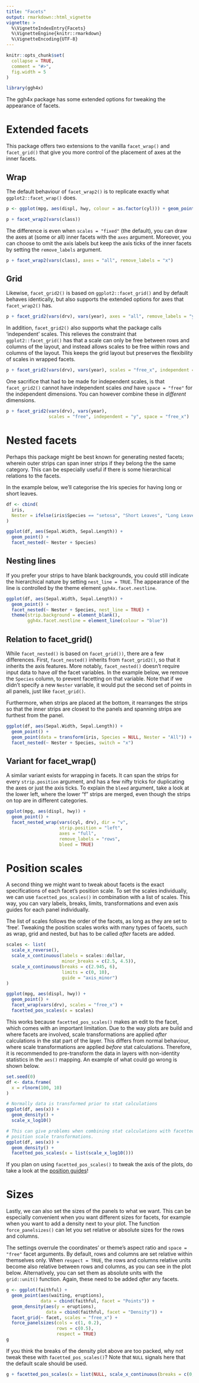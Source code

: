 ```yaml
---
title: "Facets"
output: rmarkdown::html_vignette
vignette: >
  %\VignetteIndexEntry{Facets}
  %\VignetteEngine{knitr::rmarkdown}
  %\VignetteEncoding{UTF-8}
---
```


```r
knitr::opts_chunk$set(
  collapse = TRUE,
  comment = "#>",
  fig.width = 5
)
```

```r
library(ggh4x)
```

The ggh4x package has some extended options for tweaking the appearance of facets. 

# Extended facets

This package offers two extensions to the vanilla `facet_wrap()` and `facet_grid()` that give you more control of the placement of axes at the inner facets.

## Wrap

The default behaviour of `facet_wrap2()` is to replicate exactly what `ggplot2::facet_wrap()` does.

```r
p <- ggplot(mpg, aes(displ, hwy, colour = as.factor(cyl))) + geom_point()

p + facet_wrap2(vars(class))
```

The difference is even when `scales = "fixed"` (the default), you can draw the axes at (some or all) inner facets with the `axes` argument. Moreover, you can choose to omit the axis labels but keep the axis ticks of the inner facets by setting the `remove_labels` argument.

```r
p + facet_wrap2(vars(class), axes = "all", remove_labels = "x")
```

## Grid

Likewise, `facet_grid2()` is based on `ggplot2::facet_grid()` and by default behaves identically, but also supports the extended options for axes that `facet_wrap2()` has.

```r
p + facet_grid2(vars(drv), vars(year), axes = "all", remove_labels = "y")
```

In addition, `facet_grid2()` also supports what the package calls 'independent' scales. This relieves the constraint that `ggplot2::facet_grid()` has that a scale can only be free between rows and columns of the layout, and instead allows scales to be free within rows and columns of the layout. This keeps the grid layout but preserves the flexibility of scales in wrapped facets. 

```r
p + facet_grid2(vars(drv), vars(year), scales = "free_x", independent = "x")
```

One sacrifice that had to be made for independent scales, is that `facet_grid2()` cannot have independent scales *and* have `space = "free"` for the independent dimensions. You can however combine these in *different* dimensions.

```r
p + facet_grid2(vars(drv), vars(year), 
                scales = "free", independent = "y", space = "free_x")
```

# Nested facets

Perhaps this package might be best known for generating nested facets; wherein outer strips can span inner strips if they belong the the same category. This can be especially useful if there is some hierarchical relations to the facets. 

In the example below, we'll categorise the Iris species for having long or short leaves.

```r
df <- cbind(
  iris,
  Nester = ifelse(iris$Species == "setosa", "Short Leaves", "Long Leaves")
)

ggplot(df, aes(Sepal.Width, Sepal.Length)) +
  geom_point() +
  facet_nested(~ Nester + Species)
```

## Nesting lines

If you prefer your strips to have blank backgrounds, you could still indicate the hierarchical nature by setting `nest_line = TRUE`. The appearance of the line is controlled by the theme element `ggh4x.facet.nestline`.

```r
ggplot(df, aes(Sepal.Width, Sepal.Length)) +
  geom_point() +
  facet_nested(~ Nester + Species, nest_line = TRUE) +
  theme(strip.background = element_blank(),
        ggh4x.facet.nestline = element_line(colour = "blue"))
```

## Relation to facet_grid()

While `facet_nested()` is based on `facet_grid())`, there are a few differences. First, `facet_nested()` inherits from `facet_grid2()`, so that it inherits the axis features. More notably, `facet_nested()` doesn't require input data to have *all* the facet variables. In the example below, we remove the `Species` column, to prevent facetting on that variable. Note that if we didn't specify a new `Nester` variable, it would put the second set of points in all panels, just like `facet_grid()`.

Furthermore, when strips are placed at the bottom, it rearranges the strips so that the inner strips are closest to the panels and spanning strips are furthest from the panel.

```r
ggplot(df, aes(Sepal.Width, Sepal.Length)) +
  geom_point() +
  geom_point(data = transform(iris, Species = NULL, Nester = "All")) +
  facet_nested(~ Nester + Species, switch = "x")
```

## Variant for facet_wrap()

A similar variant exists for wrapping in facets. It can span the strips for every `strip.position` argument, and has a few nifty tricks for duplicating the axes or just the axis ticks. To explain the `bleed` argument, take a look at the lower left, where the lower "f" strips are merged, even though the strips on top are in different categories.

```r
ggplot(mpg, aes(displ, hwy)) +
  geom_point() + 
  facet_nested_wrap(vars(cyl, drv), dir = "v",
                    strip.position = "left",
                    axes = "full",
                    remove_labels = "rows",
                    bleed = TRUE)
```


# Position scales

A second thing we might want to tweak about facets is the exact specifications of each facet's position scale. To set the scales individually, we can use `facetted_pos_scales()` in combination with a list of scales. This way, you can vary labels, breaks, limits, transformations and even axis guides for each panel individually. 

The list of scales follows the order of the facets, as long as they are set to 'free'. Tweaking the position scales works with many types of facets, such as wrap, grid and nested, but has to be called *after* facets are added.

```r
scales <- list(
  scale_x_reverse(),
  scale_x_continuous(labels = scales::dollar,
                     minor_breaks = c(2.5, 4.5)),
  scale_x_continuous(breaks = c(2.945, 6),
                     limits = c(0, 10),
                     guide = "axis_minor")
)

ggplot(mpg, aes(displ, hwy)) +
  geom_point() +
  facet_wrap(vars(drv), scales = "free_x") +
  facetted_pos_scales(x = scales)
```

This works because `facetted_pos_scales()` makes an edit to the facet, which comes with an important limitation. Due to the way plots are build and where facets are involved, scale transformations are applied *after* calculations in the stat part of the layer. This differs from normal behaviour, where scale transformations are applied *before* stat calculations. Therefore, it is recommended to pre-transform the data in layers with non-identity statistics in the `aes()` mapping. An example of what could go wrong is shown below.

```r
set.seed(0)
df <- data.frame(
  x = rlnorm(100, 10)
)

# Normally data is transformed prior to stat calculations
ggplot(df, aes(x)) +
  geom_density() +
  scale_x_log10()

# This can give problems when combining stat calculations with facetted 
# position scale transformations.
ggplot(df, aes(x)) +
  geom_density() +
  facetted_pos_scales(x = list(scale_x_log10()))
```

If you plan on using `facetted_pos_scales()` to tweak the axis of the plots, do take a look at the [position guides](PositionGuides.html)!

# Sizes

Lastly, we can also set the sizes of the panels to what we want. This can be especially convenient when you want different sizes for facets, for example when you want to add a density next to your plot. The function `force_panelsizes()` can let you set relative or absolute sizes for the rows and columns. 

The settings overrule the coordinates' or theme's aspect ratio and `space = "free"` facet arguments. By default, rows and columns are set relative within themselves only. When `respect = TRUE`, the rows and columns relative units become also relative between rows and columns, as you can see in the plot below. Alternatively, you can set them as absolute units with the `grid::unit()` function. Again, these need to be added *after* any facets.

```r
g <- ggplot(faithful) +
  geom_point(aes(waiting, eruptions),
             data = cbind(faithful, facet = "Points")) +
  geom_density(aes(y = eruptions),
               data = cbind(faithful, facet = "Density")) +
  facet_grid(~ facet, scales = "free_x") +
  force_panelsizes(cols = c(1, 0.2), 
                   rows = c(0.5),
                   respect = TRUE)
g
```

If you think the breaks of the density plot above are too packed, why not tweak these with `facetted_pos_scales()`? Note that `NULL` signals here that the default scale should be used.

```r
g + facetted_pos_scales(x = list(NULL, scale_x_continuous(breaks = c(0, 0.2, 0.4))))
```

